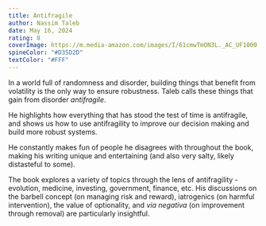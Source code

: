 ```yaml
---
title: Antifragile
author: Nassim Taleb
date: May 16, 2024
rating: 8
coverImage: https://m.media-amazon.com/images/I/61cmwTmON3L._AC_UF1000,1000_QL80_.jpg
spineColor: "#D35D2D"
textColor: "#FFF"
---
```


In a world full of randomness and disorder, building things that benefit from volatility is the only way to ensure robustness. Taleb calls these things that gain from disorder _antifragile_.

He highlights how everything that has stood the test of time is antifragile, and shows us how to use antifragility to improve our decision making and build more robust systems.

He constantly makes fun of people he disagrees with throughout the book, making his writing unique and entertaining (and also very salty, likely distasteful to some).

The book explores a variety of topics through the lens of antifragility - evolution, medicine, investing, government, finance, etc. His discussions on the barbell concept (on managing risk and reward), iatrogenics (on harmful intervention), the value of optionality, and _via negativa_ (on improvement through removal) are particularly insightful.

